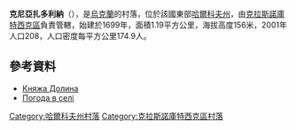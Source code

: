 {{coord|49|57|58|N|35|21|57|E|scale:100000_region:UA|display=title}}

'''克尼亞扎多利納'''（{{lang-uk|Княжа Долина}}），是[[烏克蘭|烏克蘭]]的村落，位於該國東部[[哈爾科夫州|哈爾科夫州]]，由[[克拉斯諾庫特西克區|克拉斯諾庫特西克區]]負責管轄，始建於1699年，面積1.19平方公里，海拔高度156米，2001年人口208，人口密度每平方公里174.9人。

==參考資料==
* [http://w1.c1.rada.gov.ua/pls/z7502/A005?rdat1=09.01.2009&rf7571=33535 Княжа Долина]{{dead link|date=2017年11月 |bot=InternetArchiveBot |fix-attempted=yes }}
* [http://weather.in.ua/ua/har'kovskaja/28093 Погода в селі]{{Wayback|url=http://weather.in.ua/ua/har%27kovskaja/28093 |date=20160323040052 }}

{{DEFAULTSORT:Княжа Долина}}
[[Category:哈爾科夫州村落|Category:哈爾科夫州村落]]
[[Category:克拉斯諾庫特西克區村落|Category:克拉斯諾庫特西克區村落]]


{{Kharkiv-geo-stub}}